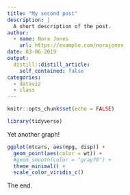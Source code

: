```yaml
---
title: "My second post"
description: |
  A short description of the post.
author:
  - name: Nora Jones
    url: https://example.com/norajones
date: 03-06-2019
output:
  distill::distill_article:
    self_contained: false
categories:
  - dataviz
  - class
---
```


```r
knitr::opts_chunk$set(echo = FALSE)

library(tidyverse)

```

Yet another graph!

```r

ggplot(mtcars, aes(mpg, disp)) +
  geom_point(aes(color = wt)) +
  #geom_smooth(color = "gray70") +
  theme_minimal() +
  scale_color_viridis_c()

```

The end.


